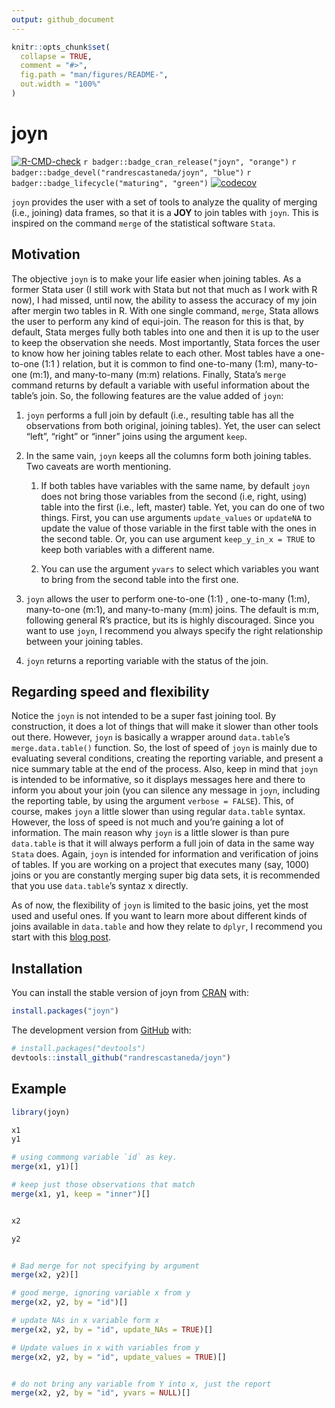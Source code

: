```yaml
---
output: github_document
---
```


```r
knitr::opts_chunk$set(
  collapse = TRUE,
  comment = "#>",
  fig.path = "man/figures/README-",
  out.width = "100%"
)
```

# joyn

<!-- badges: start -->

[![R-CMD-check](https://github.com/randrescastaneda/joyn/workflows/R-CMD-check/badge.svg)](https://github.com/randrescastaneda/joyn/actions)
`r badger::badge_cran_release("joyn", "orange")`
`r badger::badge_devel("randrescastaneda/joyn", "blue")`
`r badger::badge_lifecycle("maturing", "green")`
[![codecov](https://codecov.io/gh/randrescastaneda/joyn/branch/master/graph/badge.svg?token=VTRGFG5H0H)](https://codecov.io/gh/randrescastaneda/joyn)

<!-- badges: end -->

`joyn` provides the user with a set of tools to analyze the quality of merging
(i.e., joining) data frames, so that it is a **JOY** to join tables with `joyn`.
This is inspired on the command `merge` of the statistical software `Stata`.

## Motivation

The objective `joyn` is to make your life easier when joining tables. As a
former Stata user (I still work with Stata but not that much as I work with R
now), I had missed, until now, the ability to assess the accuracy of my join
after mergin two tables in R. With one single command, `merge`, Stata allows the
user to perform any kind of equi-join. The reason for this is that, by default,
Stata merges fully both tables into one and then it is up to the user to keep
the observation she needs. Most importantly, Stata forces the user to know how
her joining tables relate to each other. Most tables have a one-to-one (1:1 )
relation, but it is common to find one-to-many (1:m), many-to-one (m:1), and
many-to-many (m:m) relations. Finally, Stata's `merge` command returns by
default a variable with useful information about the table's join. So, the
following features are the value added of `joyn`:

1.  `joyn` performs a full join by default (i.e., resulting table has all the
    observations from both original, joining tables). Yet, the user can select
    "left", "right" or "inner" joins using the argument `keep`.

2.  In the same vain, `joyn` keeps all the columns form both joining tables. Two
    caveats are worth mentioning.

    1.  If both tables have variables with the same name, by default `joyn` does
        not bring those variables from the second (i.e, right, using) table into
        the first (i.e., left, master) table. Yet, you can do one of two things.
        First, you can use arguments `update_values` or `updateNA` to update the
        value of those variable in the first table with the ones in the second
        table. Or, you can use argument `keep_y_in_x = TRUE` to keep both
        variables with a different name.

    2.  You can use the argument `yvars` to select which variables you want to
        bring from the second table into the first one.

3.  `joyn` allows the user to perform one-to-one (1:1) , one-to-many (1:m),
    many-to-one (m:1), and many-to-many (m:m) joins. The default is m:m,
    following general R's practice, but its is highly discouraged. Since you
    want to use `joyn`, I recommend you always specify the right relationship
    between your joining tables.

4.  `joyn` returns a reporting variable with the status of the join.

## Regarding speed and flexibility

Notice the `joyn` is not intended to be a super fast joining tool. By
construction, it does a lot of things that will make it slower than other tools
out there. However, `joyn` is basically a wrapper around `data.table`'s
`merge.data.table()` function. So, the lost of speed of `joyn` is mainly due to
evaluating several conditions, creating the reporting variable, and present a
nice summary table at the end of the process. Also, keep in mind that `joyn` is
intended to be informative, so it displays messages here and there to inform you
about your join (you can silence any message in `joyn`, including the reporting
table, by using the argument `verbose = FALSE`). This, of course, makes `joyn` a
little slower than using regular `data.table` syntax. However, the loss of speed
is not much and you're gaining a lot of information. The main reason why `joyn`
is a little slower is than pure `data.table` is that it will always perform a
full join of data in the same way `Stata` does. Again, `joyn` is intended for
information and verification of joins of tables. If you are working on a project
that executes many (say, 1000) joins or you are constantly merging super big
data sets, it is recommended that you use `data.table`'s syntaz x directly.

As of now, the flexibility of `joyn` is limited to the basic joins, yet the most
used and useful ones. If you want to learn more about different kinds of joins
available in `data.table` and how they relate to `dplyr`, I recommend you start
with this [blog
post](https://atrebas.github.io/post/2019-03-03-datatable-dplyr/#joinbind-data-sets).

## Installation

You can install the stable version of joyn from
[CRAN](https://CRAN.R-project.org) with:

``` r
install.packages("joyn")
```

The development version from [GitHub](https://github.com/) with:

``` r
# install.packages("devtools")
devtools::install_github("randrescastaneda/joyn")
```

## Example

```r
library(joyn)

x1
y1

# using commong variable `id` as key.
merge(x1, y1)[]

# keep just those observations that match
merge(x1, y1, keep = "inner")[]


x2 

y2


# Bad merge for not specifying by argument
merge(x2, y2)[]

# good merge, ignoring variable x from y
merge(x2, y2, by = "id")[]

# update NAs in x variable form x
merge(x2, y2, by = "id", update_NAs = TRUE)[]

# Update values in x with variables from y
merge(x2, y2, by = "id", update_values = TRUE)[]


# do not bring any variable from Y into x, just the report
merge(x2, y2, by = "id", yvars = NULL)[]

```
